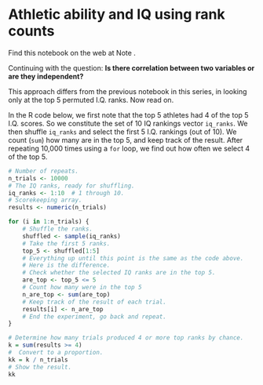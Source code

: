# Athletic ability and IQ using rank counts


Find this notebook on the web at Note .

Continuing with the question: **Is there correlation between two
variables or are they independent?**

This approach differs from the previous notebook in this series, in
looking only at the top 5 permuted I.Q. ranks. Now read on.

In the R code below, we first note that the top 5 athletes had 4 of the
top 5 I.Q. scores. So we constitute the set of 10 IQ rankings vector
`iq_ranks`. We then shuffle `iq_ranks` and select the first 5 I.Q.
rankings (out of 10). We count (`sum`) how many are in the top 5, and
keep track of the result. After repeating 10,000 times using a `for`
loop, we find out how often we select 4 of the top 5.

```r
# Number of repeats.
n_trials <- 10000
# The IQ ranks, ready for shuffling.
iq_ranks <- 1:10  # 1 through 10.
# Scorekeeping array.
results <- numeric(n_trials)

for (i in 1:n_trials) {
    # Shuffle the ranks.
    shuffled <- sample(iq_ranks)
    # Take the first 5 ranks.
    top_5 <- shuffled[1:5]
    # Everything up until this point is the same as the code above.
    # Here is the difference.
    # Check whether the selected IQ ranks are in the top 5.
    are_top <- top_5 <= 5
    # Count how many were in the top 5
    n_are_top <- sum(are_top)
    # Keep track of the result of each trial.
    results[i] <- n_are_top
    # End the experiment, go back and repeat.
}

# Determine how many trials produced 4 or more top ranks by chance.
k = sum(results >= 4)
#  Convert to a proportion.
kk = k / n_trials
# Show the result.
kk
```
